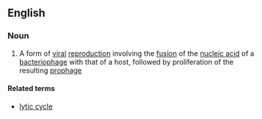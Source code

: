 ==English==

===Noun===
{{wikipedia}}
{{en-noun|sg=[[lysogenic]] [[cycle]]}}

#{{biology}} A form of [[viral]] [[reproduction]] involving the [[fusion]] of the [[nucleic acid]] of a [[bacteriophage]] with that of a host, followed by proliferation of the resulting [[prophage]]

====Related terms====
*[[lytic cycle]]